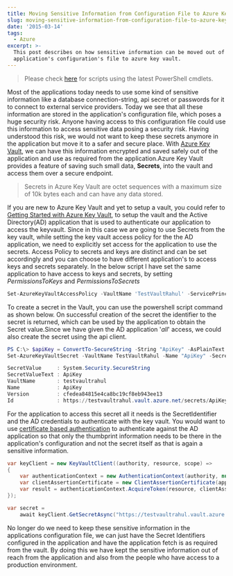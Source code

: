 ```yaml
---
title: Moving Sensitive Information from Configuration File to Azure Key Vault
slug: moving-sensitive-information-from-configuration-file-to-azure-key-vault
date: '2015-03-14'
tags:
  - Azure
excerpt: >-
  This post describes on how sensitive information can be moved out of
  application's configuration's file to azure key vault.
---
```

> Please check [here](/blog/how-the-deprecation-of-switch-azuremode-affects-azure-key-vault/) for scripts using the latest PowerShell cmdlets.

Most of the applications today needs to use some kind of sensitive information like a database connection-string, api secret or passwords for it to connect to external service providers. Today we see that all these information are stored in the application's configuration file, which poses a huge security risk. Anyone having access to this configuration file could use this information to access sensitive data posing a security risk. Having understood this risk, we would not want to keep these secrets anymore in the application but move it to a safer and secure place. With [Azure Key Vault](/blog/getting-started-with-azure-key-vault/), we can have this information encrypted and saved safely out of the application and use as required from the application.Azure Key Vault provides a feature of saving such small data, **Secrets**, into the vault and access them over a secure endpoint.

> Secrets in Azure Key Vault are octet sequences with a maximum size of 10k bytes each and can have any data stored.

If you are new to Azure Key Vault and yet to setup a vault, you could refer to [Getting Started with Azure Key Vault](/blog/getting-started-with-azure-key-vault/), to setup the vault and the Active Directory(AD) application that is used to authenticate our application to access the keyvault. Since in this case we are going to use Secrets from the key vault, while setting the key vault access policy for the the AD application, we need to explicitly set access for the application to use the secrets. Access Policy to secrets and keys are distinct and can be set accordingly and you can choose to have different application's to access keys and secrets separately. In the below script I have set the same application to have access to keys and secrets, by setting _PermissionsToKeys_ and _PermissionsToSecrets_

```powershell
Set-AzureKeyVaultAccessPolicy -VaultName 'TestVaultRahul' -ServicePrincipalName 'd4f09821-ab30-44f3-8d57-69925489b932' -PermissionsToKeys all -PermissionsToSecrets all

```

To create a secret in the Vault, you can use the powershell script command as shown below. On successful creation of the secret the identifier to the secret is returned, which can be used by the application to obtain the Secret value.Since we have given the AD application '_all_' access, we could also create the secret using the api client.

```powershell
PS C:\> $apiKey = ConvertTo-SecureString -String "ApiKey" -AsPlainText -Force
Set-AzureKeyVaultSecret -VaultName TestVaultRahul -Name "ApiKey" -SecretValue $apiKey

SecretValue     : System.Security.SecureString
SecretValueText : ApiKey
VaultName       : testvaultrahul
Name            : ApiKey
Version         : cfedea84815e4ca8bc19cf8eb943ee13
Id              : https://testvaultrahul.vault.azure.net/secrets/ApiKey/cfedea84815e4ca8bc19cf8eb943ee13

```

For the application to access this secret all it needs is the SecretIdentifier and the AD credentials to authenticate with the key vault. You would want to use [certificate based authentication](/blog/authenticating-a-client-application-with-azure-key-vault/) to authenticate against the AD application so that only the thumbprint information needs to be there in the application's configuration and not the secret itself as that is again a sensitive information.

```csharp
var keyClient = new KeyVaultClient((authority, resource, scope) =>
{
    var authenticationContext = new AuthenticationContext(authority, null);
    var clientAssertionCertificate = new ClientAssertionCertificate(applicationId, certificate);
    var result = authenticationContext.AcquireToken(resource, clientAssertionCertificate);
});

var secret =
    await keyClient.GetSecretAsync("https://testvaultrahul.vault.azure.net/secrets/ApiKey/cfedea84815e4ca8bc19cf8eb943ee13");

```

No longer do we need to keep these sensitive information in the applications configuration file, we can just have the Secret Identifiers configured in the application and have the application fetch is as required from the vault. By doing this we have kept the sensitive information out of reach from the application and also from the people who have access to a production environment.
